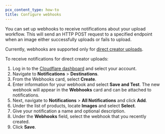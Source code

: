 ```yaml
---
pcx_content_type: how-to
title: Configure webhooks
---
```


You can set up webhooks to receive notifications about your upload workflow. This will send an HTTP POST request to a specified endpoint when an image either successfully uploads or fails to upload.

Currently, webhooks are supported only for [direct creator uploads](/images/upload-images/direct-creator-upload/).

To receive notifications for direct creator uploads:

1. Log in to the [Cloudflare dashboard](https://dash.cloudflare.com/login) and select your account.
2. Navigate to **Notifications** > **Destinations**.
3. From the Webhooks card, select **Create**.
4. Enter information for your webhook and select **Save and Test**. The new webhook will appear in the **Webhooks** card and can be attached to notifications.
5. Next, navigate to **Notifications** > **All Notifications** and click **Add**.
6. Under the list of products, locate **Images** and select **Select**.
7. Give your notification a name and optional description.
8. Under the **Webhooks** field, select the webhook that you recently created.
9. Click **Save**.
